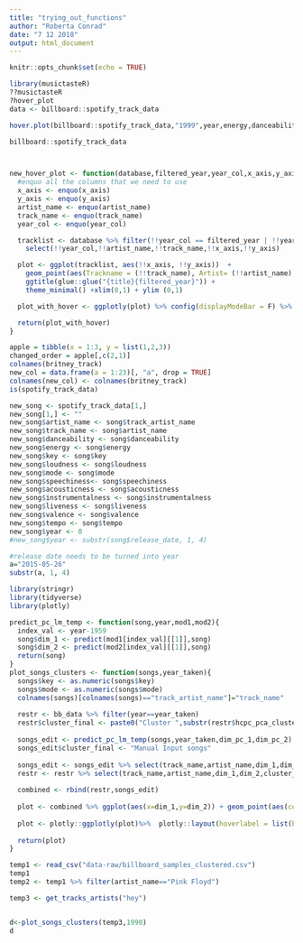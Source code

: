 ```yaml
---
title: "trying_out_functions"
author: "Roberta Conrad"
date: "7 12 2018"
output: html_document
---
```


```r
knitr::opts_chunk$set(echo = TRUE)
```


```r
library(musictasteR)
??musictasteR
?hover_plot
data <- billboard::spotify_track_data

hover.plot(billboard::spotify_track_data,"1999",year,energy,danceability,track_name,artist_name,"Charts")

billboard::spotify_track_data



new_hover_plot <- function(database,filtered_year,year_col,x_axis,y_axis,track_name = track_name, artist_name = artist_name,title="Billboard Top 100 musical charts of "){
  #enquo all the columns that we need to use
  x_axis <- enquo(x_axis)
  y_axis <- enquo(y_axis)
  artist_name <- enquo(artist_name)
  track_name <- enquo(track_name)
  year_col <- enquo(year_col)

  tracklist <- database %>% filter(!!year_col == filtered_year | !!year_col == "0" ) %>%
    select(!!year_col,!!artist_name,!!track_name,!!x_axis,!!y_axis)

  plot <- ggplot(tracklist, aes(!!x_axis, !!y_axis))  +
    geom_point(aes(Trackname = (!!track_name), Artist= (!!artist_name), size = 0.1),alpha = 1/2) +
    ggtitle(glue::glue("{title}{filtered_year}")) +
    theme_minimal() +xlim(0,1) + ylim (0,1)

  plot_with_hover <- ggplotly(plot) %>% config(displayModeBar = F) %>% layout(xaxis=list(fixedrange=TRUE)) %>% layout(yaxis=list(fixedrange=TRUE)) %>%  layout(hoverlabel = list(bgcolor = "white",font = list(family = "sans serif",size = 12, color = "black")))

  return(plot_with_hover)
}

```


```r
apple = tibble(x = 1:3, y = list(1,2,3))
changed_order = apple[,c(2,1)]
colnames(britney_track)
new_col = data.frame(a = 1:23)[, "a", drop = TRUE]
colnames(new_col) <- colnames(britney_track)
is(spotify_track_data)

new_song <- spotify_track_data[1,]
new_song[1,] <- ""
new_song$artist_name <- song$track_artist_name
new_song$track_name <- song$artist_name
new_song$danceability <- song$danceability
new_song$energy <- song$energy
new_song$key <- song$key
new_song$loudness <- song$loudness
new_song$mode <- song$mode
new_song$speechiness<- song$speechiness
new_song$acousticness <- song$acousticness
new_song$instrumentalness <- song$instrumentalness
new_song$liveness <- song$liveness
new_song$valence <- song$valence
new_song$tempo <- song$tempo
new_song$year <- 0
#new_song$year <- substr(song$release_date, 1, 4)

#release date needs to be turned into year
a="2015-05-26"
substr(a, 1, 4)
```



```r
library(stringr)
library(tidyverse)
library(plotly)
```

```r
predict_pc_lm_temp <- function(song,year,mod1,mod2){
  index_val <- year-1959
  song$dim_1 <- predict(mod1[index_val][[1]],song)
  song$dim_2 <- predict(mod2[index_val][[1]],song)
  return(song)
}
plot_songs_clusters <- function(songs,year_taken){
  songs$key <- as.numeric(songs$key)
  songs$mode <- as.numeric(songs$mode)
  colnames(songs)[colnames(songs)=="track_artist_name"]="track_name"
  
  restr <- bb_data %>% filter(year==year_taken)
  restr$cluster_final <- paste0("Cluster ",substr(restr$hcpc_pca_cluster,6,7))
  
  songs_edit <- predict_pc_lm_temp(songs,year_taken,dim_pc_1,dim_pc_2)
  songs_edit$cluster_final <- "Manual Input songs"
  
  songs_edit <- songs_edit %>% select(track_name,artist_name,dim_1,dim_2,cluster_final)
  restr <- restr %>% select(track_name,artist_name,dim_1,dim_2,cluster_final)
  
  combined <- rbind(restr,songs_edit)
  
  plot <- combined %>% ggplot(aes(x=dim_1,y=dim_2)) + geom_point(aes(col=cluster_final)) + scale_fill_manual(name="Clusters",values = c("Cluster 1"="#00b5ed","Cluster 2"="#f9776d","Cluster 3"="#a587ff","Manual Input songs"="#00c193")) +xlab("First Dimension")+ylab("Second Dimension")
  
  plot <- plotly::ggplotly(plot)%>%  plotly::layout(hoverlabel = list(bgcolor = "#ebebeb",font = list(family = "Arial", size = 12, color = "black"))) %>% plotly::config(displayModeBar = F)
  
  return(plot)
}
```

```r
temp1 <- read_csv("data-raw/billboard_samples_clustered.csv")
temp1
temp2 <- temp1 %>% filter(artist_name=="Pink Floyd")

temp3 <- get_tracks_artists("hey")


d<-plot_songs_clusters(temp3,1990)
d
```






